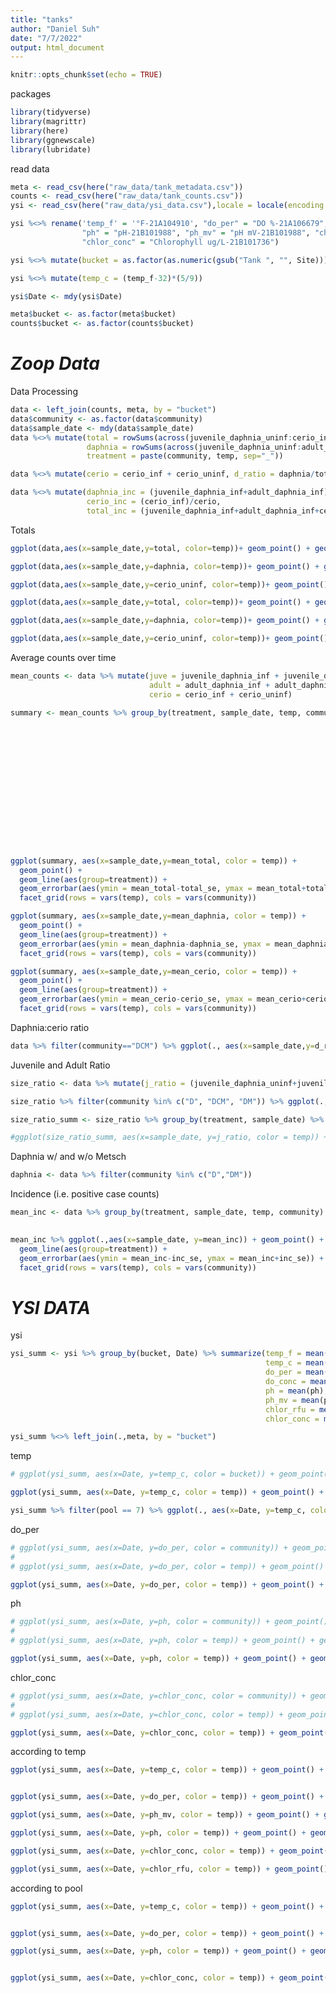 ```yaml
---
title: "tanks"
author: "Daniel Suh"
date: "7/7/2022"
output: html_document
---
```


```r
knitr::opts_chunk$set(echo = TRUE)
```

packages
```r
library(tidyverse)
library(magrittr)
library(here)
library(ggnewscale)
library(lubridate)
```

read data
```r
meta <- read_csv(here("raw_data/tank_metadata.csv"))
counts <- read_csv(here("raw_data/tank_counts.csv"))
ysi <- read_csv(here("raw_data/ysi_data.csv"),locale = locale(encoding = "latin1"))
```


```r

ysi %<>% rename('temp_f' = '°F-21A104910', "do_per" = "DO %-21A106679", "do_conc" = "DO mg/L-21A106679",
                "ph" = "pH-21B101988", "ph_mv" = "pH mV-21B101988", "chlor_rfu" = "Chlorophyll RFU-21B101736",
                "chlor_conc" = "Chlorophyll ug/L-21B101736")

ysi %<>% mutate(bucket = as.factor(as.numeric(gsub("Tank ", "", Site))))

ysi %<>% mutate(temp_c = (temp_f-32)*(5/9))

ysi$Date <- mdy(ysi$Date)
```

```r
meta$bucket <- as.factor(meta$bucket)
counts$bucket <- as.factor(counts$bucket)
```



# *Zoop Data*

Data Processing
```r
data <- left_join(counts, meta, by = "bucket")
data$community <- as.factor(data$community)
data$sample_date <- mdy(data$sample_date)
data %<>% mutate(total = rowSums(across(juvenile_daphnia_uninf:cerio_inf), na.rm = T), 
                 daphnia = rowSums(across(juvenile_daphnia_uninf:adult_daphnia_inf), na.rm = T),
                 treatment = paste(community, temp, sep="_"))

data %<>% mutate(cerio = cerio_inf + cerio_uninf, d_ratio = daphnia/total)

data %<>% mutate(daphnia_inc = (juvenile_daphnia_inf+adult_daphnia_inf)/daphnia,
                 cerio_inc = (cerio_inf)/cerio,
                 total_inc = (juvenile_daphnia_inf+adult_daphnia_inf+cerio_inf)/total)
```

Totals
```r
ggplot(data,aes(x=sample_date,y=total, color=temp))+ geom_point() + geom_line(aes(group = bucket)) + scale_color_discrete() + theme(legend.position = "none") + facet_wrap(vars(community)) 

ggplot(data,aes(x=sample_date,y=daphnia, color=temp))+ geom_point() + geom_line(aes(group = bucket)) + scale_color_discrete() +  facet_wrap(vars(community)) 

ggplot(data,aes(x=sample_date,y=cerio_uninf, color=temp))+ geom_point() + geom_line(aes(group = bucket)) + scale_color_discrete() + facet_wrap(vars(community)) 

```

```r
ggplot(data,aes(x=sample_date,y=total, color=temp))+ geom_point() + geom_line(aes(group = bucket)) + scale_color_discrete() + theme(legend.position = "none") + facet_grid(rows= vars(temp), cols = vars(community)) 

ggplot(data,aes(x=sample_date,y=daphnia, color=temp))+ geom_point() + geom_line(aes(group = bucket)) + scale_color_discrete() + facet_grid(rows= vars(temp), cols = vars(community)) 

ggplot(data,aes(x=sample_date,y=cerio_uninf, color=temp))+ geom_point() + geom_line(aes(group = bucket)) + scale_color_discrete() + facet_grid(rows= vars(temp), cols = vars(community)) 

```


Average counts over time

```r
mean_counts <- data %>% mutate(juve = juvenile_daphnia_inf + juvenile_daphnia_uninf,
                               adult = adult_daphnia_inf + adult_daphnia_uninf,
                               cerio = cerio_inf + cerio_uninf)

summary <- mean_counts %>% group_by(treatment, sample_date, temp, community) %>% summarize(mean_juve = mean(juve),
                                                                          juve_var = var(juve),
                                                                          juve_se = sqrt(var(juve)/length(juve)),
                                                                          mean_adult = mean(adult),
                                                                          adult_var = var(adult),
                                                                          adult_se = sqrt(var(adult)/length(adult)),
                                                                          mean_cerio = mean(cerio),
                                                                          cerio_var = var(cerio),
                                                                          cerio_se = sqrt(var(cerio)/length(cerio)),
                                                                          mean_daphnia = mean(daphnia),
                                                                          daphnia_var = var(daphnia),
                                                                          daphnia_se = sqrt(var(daphnia)/length(daphnia)),
                                                                          mean_total = mean(total),
                                                                          total_var = var(total),
                                                                          total_se = sqrt(var(total)/length(total)))
```


```r
ggplot(summary, aes(x=sample_date,y=mean_total, color = temp)) + 
  geom_point() + 
  geom_line(aes(group=treatment)) + 
  geom_errorbar(aes(ymin = mean_total-total_se, ymax = mean_total+total_se)) +
  facet_grid(rows = vars(temp), cols = vars(community)) 

ggplot(summary, aes(x=sample_date,y=mean_daphnia, color = temp)) + 
  geom_point() + 
  geom_line(aes(group=treatment)) + 
  geom_errorbar(aes(ymin = mean_daphnia-daphnia_se, ymax = mean_daphnia+daphnia_se)) +
  facet_grid(rows = vars(temp), cols = vars(community)) 

ggplot(summary, aes(x=sample_date,y=mean_cerio, color = temp)) + 
  geom_point() + 
  geom_line(aes(group=treatment)) + 
  geom_errorbar(aes(ymin = mean_cerio-cerio_se, ymax = mean_cerio+cerio_se)) +
  facet_grid(rows = vars(temp), cols = vars(community)) 
```

Daphnia:cerio ratio

```r
data %>% filter(community=="DCM") %>% ggplot(., aes(x=sample_date,y=d_ratio, color = temp)) + geom_point() +geom_line(aes(group = bucket)) + facet_wrap(vars(temp)) + labs(y = "Percent Daphnia")
```



Juvenile and Adult Ratio
```r
size_ratio <- data %>% mutate(j_ratio = (juvenile_daphnia_uninf+juvenile_daphnia_inf)/daphnia)
```


```r
size_ratio %>% filter(community %in% c("D", "DCM", "DM")) %>% ggplot(., aes(x=sample_date, y=j_ratio, color = temp)) + geom_point() + geom_line(aes(group=bucket)) + facet_grid(rows= vars(temp), cols = vars(community)) + labs(y = "Percent juvenile")
```

```r
size_ratio_summ <- size_ratio %>% group_by(treatment, sample_date) %>% summarize(mean_perc = mean(j_ratio), temp = temp)

#ggplot(size_ratio_summ, aes(x=sample_date, y=j_ratio, color = temp)) + geom_point()
```



Daphnia w/ and w/o Metsch
```r
daphnia <- data %>% filter(community %in% c("D","DM")) 
```


Incidence (i.e. positive case counts)
```r
mean_inc <- data %>% group_by(treatment, sample_date, temp, community) %>% summarize(mean_inc = mean(total_inc),
                                                                                      inc_se = sqrt(var(total_inc)/length(total_inc)))
```

```r
mean_inc %>% ggplot(.,aes(x=sample_date, y=mean_inc)) + geom_point() + 
  geom_line(aes(group=treatment)) + 
  geom_errorbar(aes(ymin = mean_inc-inc_se, ymax = mean_inc+inc_se)) +
  facet_grid(rows = vars(temp), cols = vars(community)) 
```





# *YSI DATA*

ysi
```r
ysi_summ <- ysi %>% group_by(bucket, Date) %>% summarize(temp_f = mean(temp_f),
                                                         temp_c = mean(temp_c),
                                                         do_per = mean(do_per),
                                                         do_conc = mean(do_conc),
                                                         ph = mean(ph),
                                                         ph_mv = mean(ph_mv),
                                                         chlor_rfu = mean(chlor_rfu),
                                                         chlor_conc = mean(chlor_conc))

ysi_summ %<>% left_join(.,meta, by = "bucket")
```


temp
```r
# ggplot(ysi_summ, aes(x=Date, y=temp_c, color = bucket)) + geom_point() + geom_line(aes(group=bucket)) + scale_color_discrete() + theme(legend.position = "none")

ggplot(ysi_summ, aes(x=Date, y=temp_c, color = temp)) + geom_point() + geom_line(aes(group=bucket)) + scale_color_discrete() + facet_grid(rows=vars(temp), cols = vars(community))
```

```r
ysi_summ %>% filter(pool == 7) %>% ggplot(., aes(x=Date, y=temp_c, color = bucket)) + geom_point() + geom_line(aes(group=bucket)) + scale_color_discrete() + theme(legend.position = "none")
```

do_per
```r
# ggplot(ysi_summ, aes(x=Date, y=do_per, color = community)) + geom_point() + geom_line(aes(group=bucket)) + scale_color_discrete() + facet_wrap(vars(temp))
# 
# ggplot(ysi_summ, aes(x=Date, y=do_per, color = temp)) + geom_point() + geom_line(aes(group=bucket)) + scale_color_discrete() + facet_wrap(vars(community))

ggplot(ysi_summ, aes(x=Date, y=do_per, color = temp)) + geom_point() + geom_line(aes(group=bucket)) + scale_color_discrete() + facet_grid(rows=vars(temp), cols = vars(community))
```

ph
```r
# ggplot(ysi_summ, aes(x=Date, y=ph, color = community)) + geom_point() + geom_line(aes(group=bucket)) + scale_color_discrete() + facet_wrap(vars(temp))
# 
# ggplot(ysi_summ, aes(x=Date, y=ph, color = temp)) + geom_point() + geom_line(aes(group=bucket)) + scale_color_discrete() + facet_wrap(vars(community))

ggplot(ysi_summ, aes(x=Date, y=ph, color = temp)) + geom_point() + geom_line(aes(group=bucket)) + scale_color_discrete() + facet_grid(rows=vars(temp), cols = vars(community))
```

chlor_conc
```r
# ggplot(ysi_summ, aes(x=Date, y=chlor_conc, color = community)) + geom_point() + geom_line(aes(group=bucket)) + scale_color_discrete() +  facet_wrap(vars(temp))
# 
# ggplot(ysi_summ, aes(x=Date, y=chlor_conc, color = temp)) + geom_point() + geom_line(aes(group=bucket)) + scale_color_discrete() +  facet_wrap(vars(community))

ggplot(ysi_summ, aes(x=Date, y=chlor_conc, color = temp)) + geom_point() + geom_line(aes(group=bucket)) + scale_color_discrete() + facet_grid(rows=vars(temp), cols = vars(community))
```
according to temp
```r
ggplot(ysi_summ, aes(x=Date, y=temp_c, color = temp)) + geom_point() + geom_line(aes(group=bucket)) + scale_color_discrete() + facet_grid(rows=vars(temp), cols = vars(community))


ggplot(ysi_summ, aes(x=Date, y=do_per, color = temp)) + geom_point() + geom_line(aes(group=bucket)) + scale_color_discrete() + facet_grid(rows=vars(temp), cols = vars(community))

ggplot(ysi_summ, aes(x=Date, y=ph_mv, color = temp)) + geom_point() + geom_line(aes(group=bucket)) + scale_color_discrete() + facet_grid(rows=vars(temp), cols = vars(community))

ggplot(ysi_summ, aes(x=Date, y=ph, color = temp)) + geom_point() + geom_line(aes(group=bucket)) + scale_color_discrete() + facet_grid(rows=vars(temp), cols = vars(community))

ggplot(ysi_summ, aes(x=Date, y=chlor_conc, color = temp)) + geom_point() + geom_line(aes(group=bucket)) + scale_color_discrete() + facet_grid(rows=vars(temp), cols = vars(community))

ggplot(ysi_summ, aes(x=Date, y=chlor_rfu, color = temp)) + geom_point() + geom_line(aes(group=bucket)) + scale_color_discrete() + facet_grid(rows=vars(temp), cols = vars(community))
```

according to pool
```r

ggplot(ysi_summ, aes(x=Date, y=temp_c, color = temp)) + geom_point() + geom_line(aes(group=bucket)) + scale_color_discrete() + facet_grid(rows=vars(pool), cols = vars(community))


ggplot(ysi_summ, aes(x=Date, y=do_per, color = temp)) + geom_point() + geom_line(aes(group=bucket)) + scale_color_discrete() + facet_grid(rows=vars(pool), cols = vars(community))

ggplot(ysi_summ, aes(x=Date, y=ph, color = temp)) + geom_point() + geom_line(aes(group=bucket)) + scale_color_discrete() + facet_grid(rows=vars(pool), cols = vars(community))


ggplot(ysi_summ, aes(x=Date, y=chlor_conc, color = temp)) + geom_point() + geom_line(aes(group=bucket)) + scale_color_discrete() + facet_grid(rows=vars(pool), cols = vars(community))

```




